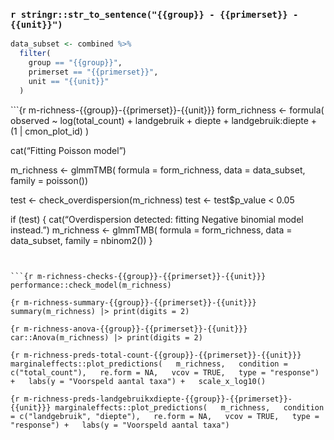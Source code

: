 ### `r stringr::str_to_sentence("{{group}} - {{primerset}} - {{unit}}")`

```r
data_subset <- combined %>%
  filter(
    group == "{{group}}",
    primerset == "{{primerset}}",
    unit == "{{unit}}"
  )
```


```{r m-richness-{{group}}-{{primerset}}-{{unit}}}
form_richness <- formula(
  observed ~
    log(total_count)
  + landgebruik
  + diepte
  + landgebruik:diepte
  + (1 | cmon_plot_id)
  )

cat("Fitting Poisson model")

m_richness <- glmmTMB(
  formula = form_richness,
  data = data_subset,
  family = poisson())

test <- check_overdispersion(m_richness)
test <- test$p_value < 0.05

if (test) {
  cat("Overdispersion detected: fitting Negative binomial model instead.")
  m_richness <- glmmTMB(
    formula = form_richness,
    data = data_subset,
    family = nbinom2())
}
```


```{r m-richness-checks-{{group}}-{{primerset}}-{{unit}}}
performance::check_model(m_richness)
```


```{r m-richness-summary-{{group}}-{{primerset}}-{{unit}}}
summary(m_richness) |> print(digits = 2)
```

```{r m-richness-anova-{{group}}-{{primerset}}-{{unit}}}
car::Anova(m_richness) |> print(digits = 2)
```

```{r m-richness-preds-total-count-{{group}}-{{primerset}}-{{unit}}}
marginaleffects::plot_predictions(
  m_richness,
  condition = c("total_count"),
  re.form = NA,
  vcov = TRUE,
  type = "response") +
  labs(y = "Voorspeld aantal taxa") +
  scale_x_log10()
```

```{r m-richness-preds-landgebruikxdiepte-{{group}}-{{primerset}}-{{unit}}}
marginaleffects::plot_predictions(
  m_richness,
  condition = c("landgebruik", "diepte"),
  re.form = NA,
  vcov = TRUE,
  type = "response") +
  labs(y = "Voorspeld aantal taxa")
```


